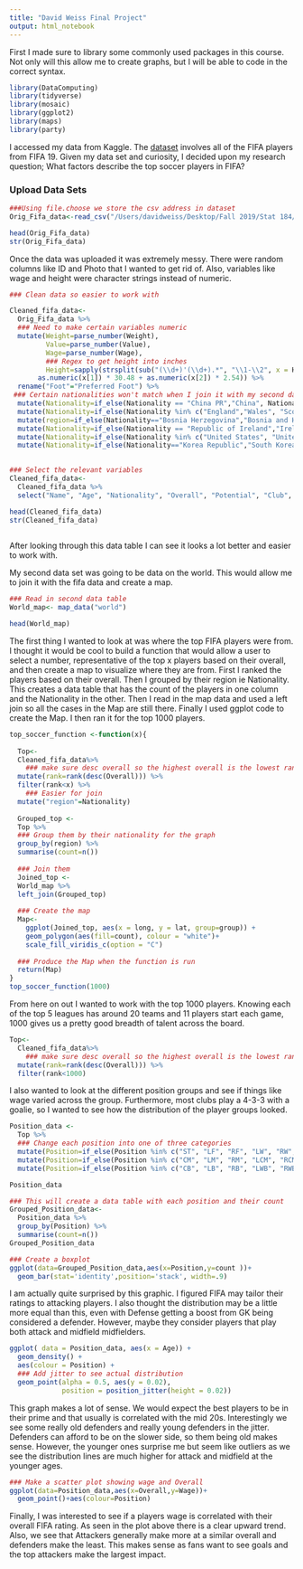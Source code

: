 ```yaml
---
title: "David Weiss Final Project"
output: html_notebook
---
```


First I made sure to library some commonly used packages in this course. Not only will this allow me to create graphs, but I will be able to code in the correct syntax.

```r
library(DataComputing)
library(tidyverse)
library(mosaic)
library(ggplot2)
library(maps)
library(party)
```

I accessed my data from Kaggle. The [dataset](https://www.kaggle.com/karangadiya/fifa19) involves all of the FIFA players from FIFA 19. Given my data set and curiosity, I decided upon my research question; What factors describe the top soccer players in FIFA?

### Upload Data Sets
```r
###Using file.choose we store the csv address in dataset
Orig_Fifa_data<-read_csv("/Users/davidweiss/Desktop/Fall 2019/Stat 184/Final Project/FIFA DATA.csv")

head(Orig_Fifa_data)
str(Orig_Fifa_data)
```
Once the data was uploaded it was extremely messy.  There were random columns like ID and Photo that I wanted to get rid of. Also, variables like wage and height were character strings instead of numeric. 

```r
### Clean data so easier to work with

Cleaned_fifa_data<-
  Orig_Fifa_data %>%
  ### Need to make certain variables numeric
  mutate(Weight=parse_number(Weight),
         Value=parse_number(Value),
         Wage=parse_number(Wage),
         ### Regex to get height into inches
         Height=sapply(strsplit(sub("(\\d+)'(\\d+).*", "\\1-\\2", x = Height), "-"), function(x)
       as.numeric(x[1]) * 30.48 + as.numeric(x[2]) * 2.54)) %>%
  rename("Foot"="Preferred Foot") %>%
 ### Certain nationalities won't match when I join it with my second data set. 
  mutate(Nationality=if_else(Nationality == "China PR","China", Nationality)) %>%
  mutate(Nationality=if_else(Nationality %in% c("England","Wales", "Scotland", "Northern Ireland"),"UK", Nationality)) %>%
  mutate(region=if_else(Nationality=="Bosnia Herzegovina","Bosnia and Herzegovina", Nationality)) %>%
  mutate(Nationality=if_else(Nationality == "Republic of Ireland","Ireland", Nationality)) %>%
  mutate(Nationality=if_else(Nationality %in% c("United States", "United States of America"),"USA", Nationality)) %>%
  mutate(Nationality=if_else(Nationality=="Korea Republic","South Korea", Nationality))
  

### Select the relevant variables 
Cleaned_fifa_data<-
  Cleaned_fifa_data %>%
  select("Name", "Age", "Nationality", "Overall", "Potential", "Club", "Value", "Wage", "Foot", "Weak Foot", "Skill Moves", "Work Rate", "Position", "Height", "Weight", "Crossing",	"Finishing",	"HeadingAccuracy",	"ShortPassing",	"Volleys",	"Dribbling", "Curve",	"FKAccuracy",	"LongPassing",	"BallControl",	"Acceleration",	"SprintSpeed",	"Agility",	"Reactions",	"Balance",	"ShotPower",	"Jumping",	"Stamina",	"Strength",	"LongShots",	"Aggression",	"Interceptions",	"Positioning",	"Vision",	"Penalties",	"Composure",	"Marking",	"StandingTackle",	'SlidingTackle',	"GKDiving",	"GKHandling",	"GKKicking",	"GKPositioning",	"GKReflexes")

head(Cleaned_fifa_data)
str(Cleaned_fifa_data)
  
```
After looking through this data table I can see it looks a lot better and easier to work with.

My second data set was going to be data on the world. This would allow me to join it with the fifa data and create a map.

```r
### Read in second data table
World_map<- map_data("world")

head(World_map)
```


The first thing I wanted to look at was where the top FIFA players were from. I thought it would be cool to build a function that would allow a user to select a number, representative of the top x players based on their overall, and then create a map to visualize where they are from. First I ranked the players based on their overall. Then I grouped by their region ie Nationality. This creates a data table that has the count of the players in one column and the Nationality in the other. Then I read in the map data and used a left join so all the cases in the Map are still there. Finally I used ggplot code to create the Map. I then ran it for the top 1000 players. 

```r
top_soccer_function <-function(x){
  
  Top<-
  Cleaned_fifa_data%>%
    ### make sure desc overall so the highest overall is the lowest rank
  mutate(rank=rank(desc(Overall))) %>%
  filter(rank<x) %>%
    ### Easier for join 
  mutate("region"=Nationality)
  
  Grouped_top <-
  Top %>%
  ### Group them by their nationality for the graph
  group_by(region) %>%
  summarise(count=n())
  
  ### Join them
  Joined_top <-
  World_map %>%
  left_join(Grouped_top)
 
  ### Create the map
  Map<-
    ggplot(Joined_top, aes(x = long, y = lat, group=group)) +
    geom_polygon(aes(fill=count), colour = "white")+
    scale_fill_viridis_c(option = "C")
  
  ### Produce the Map when the function is run
  return(Map)
}
top_soccer_function(1000)
```


From here on out I wanted to work with the top 1000 players. Knowing each of the top 5 leagues has around 20 teams and 11 players start each game, 1000 gives us a pretty good breadth of talent across the board.

```r
Top<-
  Cleaned_fifa_data%>%
    ### make sure desc overall so the highest overall is the lowest rank
  mutate(rank=rank(desc(Overall))) %>%
  filter(rank<1000)
```


I also wanted to look at the different position groups and see if things like wage varied across the group. Furthermore, most clubs play a 4-3-3 with a goalie, so I wanted to see how the distribution of the player groups looked. 

```r
Position_data <-
  Top %>%
  ### Change each position into one of three categories
  mutate(Position=if_else(Position %in% c("ST", "LF", "RF", "LW", "RW", "RS", "LS", "CF"), "Attack", Position)) %>%
  mutate(Position=if_else(Position %in% c("CM", "LM", "RM", "LCM", "RCM", "CAM", "CDM", "LDM", "RDM", "LAM", "RAM"), "Midfield", Position)) %>%
  mutate(Position=if_else(Position %in% c("CB", "LB", "RB", "LWB", "RWB", "LCB", "RCB", "GK"), "Defense", Position))

Position_data
```


```r
### This will create a data table with each position and their count
Grouped_Position_data<-
  Position_data %>%
  group_by(Position) %>%
  summarise(count=n())
Grouped_Position_data

### Create a boxplot 
ggplot(data=Grouped_Position_data,aes(x=Position,y=count ))+
  geom_bar(stat='identity',position='stack', width=.9) 
```

I am actually quite surprised by this graphic. I figured FIFA may tailor their ratings to attacking players. I also thought the distribution may be a little more equal than this, even with Defense getting a boost from GK being considered a defender. However, maybe they consider players that play both attack and midfield midfielders. 


```r
ggplot( data = Position_data, aes(x = Age)) + 
  geom_density() + 
  aes(colour = Position) + 
  ### Add jitter to see actual distribution
  geom_point(alpha = 0.5, aes(y = 0.02),  
             position = position_jitter(height = 0.02)) 
```

This graph makes a lot of sense. We would expect the best players to be in their prime and that usually is correlated with the mid 20s. Interestingly we see some really old defenders and really young defenders in the jitter. Defenders can afford to be on the slower side, so them being old makes sense. However, the younger ones surprise me but seem like outliers as we see the distribution lines are much higher for attack and midfield at the younger ages.


```r
### Make a scatter plot showing wage and Overall
ggplot(data=Position_data,aes(x=Overall,y=Wage))+
  geom_point()+aes(colour=Position) 
```


Finally, I was interested to see if a players wage is correlated with their overall FIFA rating.  As seen in the plot above there is a clear upward trend. Also, we see that Attackers generally make more at a similar overall and defenders make the least. This makes sense as fans want to see goals and the top attackers make the largest impact.
